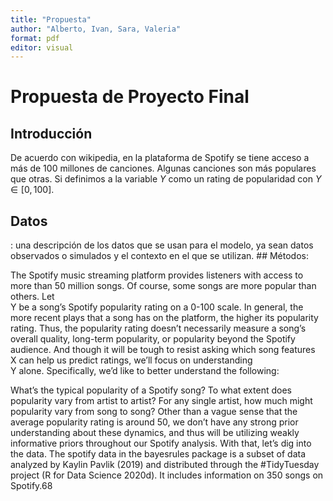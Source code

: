 ```yaml
---
title: "Propuesta"
author: "Alberto, Ivan, Sara, Valeria"
format: pdf
editor: visual
---
```


# Propuesta de Proyecto Final

## Introducción

De acuerdo con wikipedia, en la plataforma de Spotify se tiene acceso a más de 100 millones de canciones. Algunas canciones son más populares que otras. Si definimos a la variable $Y$ como un rating de popularidad con $Y \in [0,100]$. 

## Datos
: una descripción de los datos que se usan para el modelo, ya sean datos observados o simulados y el contexto en el que se utilizan.
## Métodos:

The Spotify music streaming platform provides listeners with access to more than 50 million songs. Of course, some songs are more popular than others. Let  
Y
  be a song’s Spotify popularity rating on a 0-100 scale. In general, the more recent plays that a song has on the platform, the higher its popularity rating. Thus, the popularity rating doesn’t necessarily measure a song’s overall quality, long-term popularity, or popularity beyond the Spotify audience. And though it will be tough to resist asking which song features  
X
  can help us predict ratings, we’ll focus on understanding  
Y
  alone. Specifically, we’d like to better understand the following:

What’s the typical popularity of a Spotify song?
To what extent does popularity vary from artist to artist?
For any single artist, how much might popularity vary from song to song?
Other than a vague sense that the average popularity rating is around 50, we don’t have any strong prior understanding about these dynamics, and thus will be utilizing weakly informative priors throughout our Spotify analysis. With that, let’s dig into the data. The spotify data in the bayesrules package is a subset of data analyzed by Kaylin Pavlik (2019) and distributed through the #TidyTuesday project (R for Data Science 2020d). It includes information on 350 songs on Spotify.68